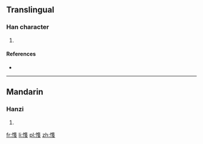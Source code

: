 ==Translingual==

===Han character===
{{Han char|rn=61|rad=心|as=10|sn=13|four=9304<sub>7</sub>|canj=心人土水 (POGE)}}

# {{defn|Han|sort=心10}}

====References====
* {{Han ref|kx=0396.180|dkj=10992|dj=0735.040|hdz=42337.110|uh=612F|ud=24879|bh=DD6E|bd=56686}}

----

==Mandarin==

===Hanzi===
{{cmn-hanzi|pin=[[sǒng]] ([[song3]])|wg=sung<sup>3</sup>}}

# {{defn|lang=cmn|sort=心10}}

[[fr:愯]]
[[li:愯]]
[[pl:愯]]
[[zh:愯]]